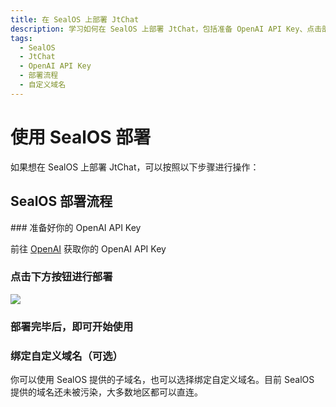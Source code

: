 ```yaml
---
title: 在 SealOS 上部署 JtChat
description: 学习如何在 SealOS 上部署 JtChat，包括准备 OpenAI API Key、点击部署按钮、绑定自定义域名等操作。
tags:
  - SealOS
  - JtChat
  - OpenAI API Key
  - 部署流程
  - 自定义域名
---
```


# 使用 SealOS 部署

如果想在 SealOS 上部署 JtChat，可以按照以下步骤进行操作：

## SealOS 部署流程

<Steps>
  ### 准备好你的 OpenAI API Key

前往 [OpenAI](https://platform.openai.com/account/api-keys) 获取你的 OpenAI API Key

### 点击下方按钮进行部署

[![][deploy-button-image]][deploy-link]

### 部署完毕后，即可开始使用

### 绑定自定义域名（可选）

你可以使用 SealOS 提供的子域名，也可以选择绑定自定义域名。目前 SealOS 提供的域名还未被污染，大多数地区都可以直连。

</Steps>

[deploy-button-image]: https://raw.githubusercontent.com/labring-actions/templates/main/Deploy-on-Sealos.svg
[deploy-link]: https://cloud.sealos.io/?openapp=system-template%3FtemplateName%3Dlobe-chat
